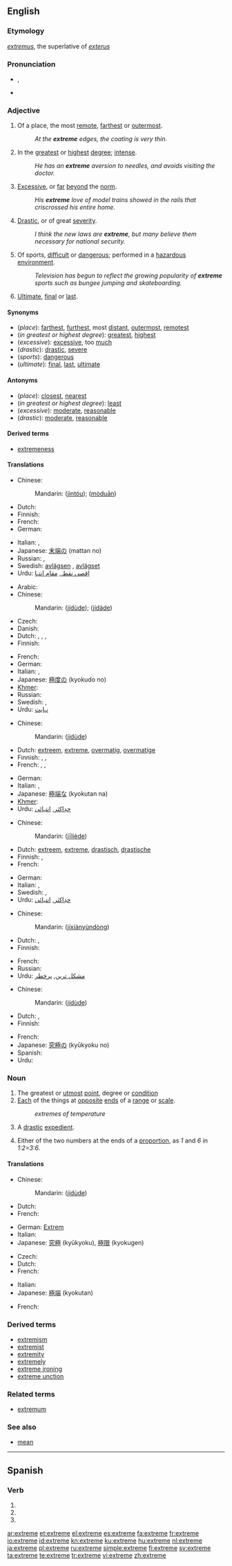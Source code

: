 {{also|extrême|extremé}}
==English==

===Etymology===
{{etyl|la}} ''[[extremus]]'', the superlative of ''[[exterus]]''<!--should this be "externus", which means "outside"?-->

===Pronunciation===
* {{IPA|/ɪkˈstɹiːm/}}, {{SAMPA|/Ik"stri:m/}}
* {{audio|En-us-extreme.ogg|Audio (US)}}

===Adjective===
{{en-adj}}

# Of a place, the most [[remote]], [[farthest]] or [[outermost]].
#: ''At the '''extreme''' edges, the coating is very thin.''
# In the [[greatest]] or [[highest]] [[degree]]; [[intense]].
#: ''He has an '''extreme''' aversion to needles, and avoids visiting the doctor.''
# [[excessive|Excessive]], or [[far]] [[beyond]] the [[norm]].
#: ''His '''extreme''' love of model trains showed in the rails that criscrossed his entire home.''
# [[drastic|Drastic]], or of great [[severity]].
#: ''I think the new laws are '''extreme''', but many believe them necessary for national security.''
# Of sports, [[difficult]] or [[dangerous]]; performed in a [[hazardous]] [[environment]].
#: ''Television has begun to reflect the growing popularity of '''extreme''' sports such as bungee jumping and skateboarding.''
# {{archaic}} [[ultimate|Ultimate]], [[final]] or [[last]].

====Synonyms====
* (''place''): [[far]]thest, [[furthest]], most [[distant]], [[outermost]], [[remote]]st
* (''in greatest or highest degree''): [[great]]est, [[high]]est
* (''excessive''): [[excessive]], too [[much]]
* (''drastic''): [[drastic]], [[severe]]
* (''sports''): [[dangerous]]
* (''ultimate''): [[final]], [[last]], [[ultimate]]

====Antonyms====
* (''place''): [[close]]st, [[near]]est
* (''in greatest or highest degree''): [[least]]
* (''excessive''): [[moderate]], [[reasonable]]
* (''drastic''): [[moderate]], [[reasonable]]

====Derived terms====
* [[extremeness]]

====Translations====
{{trans-top|of a place, the most remote, farthest or outermost}}
* Chinese:
*: Mandarin: {{zh-ts|盡頭|尽头}} ([[jìn]][[tóu]]); {{zh-ts|末端|尽头}} ([[mò]][[duān]])
* Dutch: {{t+|nl|afgelegen}}
* Finnish: {{t+|fi|äärimmäinen}}
* French: {{t+|fr|extrême|m|f}}
* German: {{t+|de|extrem}}
{{trans-mid}}
* Italian: {{t+|it|estremo|m}}, {{t+|it|estrema|f}}
* Japanese: [[末端]]の (mattan no)
* Russian: {{t+|ru|крайний}}, {{t+|ru|дальний}}
* Swedish: [[avlägsen]] {{c}}, [[avlägset]] {{n}}
* Urdu: [[اقصی نقطہ]], [[مقام انتہا]]
{{trans-bottom}}

{{trans-top|in the greatest or highest degree; intense}}
* Arabic: {{t|ar|شديد|tr=shadiid}}
* Chinese:
*: Mandarin:{{zh-ts|[[極度]]的|[[极度]]的}} ([[jí]][[dù]][[de]]); {{zh-ts|[[極大]]的|[[极大]]的}} ([[jí]][[dà]][[de]])
* Czech: {{t-|cs|extrémní|m}}
* Danish: {{t+|da|ekstrem}}
* Dutch: {{t+|nl|extreem}}, {{t+|nl|extreme}}, {{t-|nl|intens}}, {{t-|nl|intense}}
* Finnish: {{t+|fi|äärimmäinen}}
{{trans-mid}}
* French: {{t+|fr|extrême}}
* German: {{t+|de|extrem}}
* Italian: {{t+|it|estremo|m}}, {{t+|it|estrema|f}}
* Japanese: [[極度]]の (kyokudo no)
* [[Khmer]]: {{t|km|ក្រៃលែង|tr=krailaeng|sc=Khmr}}
* Russian: {{t|ru|экстремальный|tr=ekstremál'nyj}}
* Swedish: {{t+|sv|extrem|c}}, {{t+|sv|extremt|n}}
* Urdu: [[نہایت]]
{{trans-bottom}}

{{trans-top|excessive, or far beyond the norm}}
* Chinese:
*: Mandarin: {{zh-ts|[[極端]]的|[[极端]]的}} ([[jí]][[dù]][[de]])
* Dutch: [[extreem]], [[extreme]], [[overmatig]], [[overmatige]]
* Finnish: {{t+|fi|äärimmäinen}}, {{t-|fi|törkeä}}, {{t-|fi|liiallinen}}
* French: {{t+|fr|extrême|m|f}}, {{t+|fr|excessif|m}}, {{t+|fr|excessive|f}}
{{trans-mid}}
* German: {{t+|de|extrem}}
* Italian: {{t+|it|estremo|m}}, {{t+|it|estrema|f}}
* Japanese: [[極端]]な (kyokutan na)
* [[Khmer]]: {{t|km|ក្រៃលែង|tr=krailaeng|sc=Khmr}}
* Urdu: [[حدِاکثر]], [[انتہائی]]
{{trans-bottom}}

{{trans-top|drastic, or of great severity}}
* Chinese:
*: Mandarin: {{zh-ts|[[激烈]]的|[[激烈]]的}} ([[jī]][[liè]][[de]])
* Dutch: [[extreem]], [[extreme]], [[drastisch]], [[drastische]]
* Finnish: {{t+|fi|äärimmäinen}}, {{t-|fi|törkeä}}
* French: {{t+|fr|extrême|m|f}}
{{trans-mid}}
* German: {{t+|de|extrem}}
* Italian: {{t+|it|profondo|m}}, {{t+|it|profonda|f}}
* Swedish: {{t+|sv|extrem|c}}, {{t+|sv|extremt|n}}
* Urdu: [[حدِاکثر]], [[انتہائی]]
{{trans-bottom}}

{{trans-top|of sports, difficult or dangerous; performed in a hazardous environment}}
* Chinese:
*: Mandarin: {{zh-ts|[[極限]][[運動]]|[[极限]][[运动]]}} ([[jí]][[xiàn]][[yùn]][[dòng]])
* Dutch: {{t+|nl|extreem}}, {{t+|nl|extreme}}
* Finnish: {{t+|fi|extreme}}
{{trans-mid}}
* French: {{t+|fr|extrême|m|f}}
* Russian: {{t+|ru|экстремальный}}
* Urdu: [[مشکل ترین]], [[پرخطر]]
{{trans-bottom}}

{{trans-top|archaic: ultimate, final or last}}
* Chinese:
*: Mandarin: {{zh-ts|[[極端]]的|[[极端]]的}} ([[jí]][[dù]][[de]])
* Dutch: {{t-|nl|ultiem}}, {{t-|nl|ultieme}}
* Finnish: {{t+|fi|äärimmäinen}}
{{trans-mid}}
* French: {{t+|fr|extrême|m|f}}
* Japanese: [[究極]]の (kyūkyoku no)
* Spanish: {{t+|es|extremo}}
* Urdu: {{t+|ur|آخری|xs=Urdu}}
{{trans-bottom}}

===Noun===
{{en-noun}}

# The greatest or [[utmost]] [[point]], degree or [[condition]]
# [[Each]] of the things at [[opposite]] [[end]]s of a [[range]] or [[scale]].
#: ''extremes of temperature''
# A [[drastic]] [[expedient]].
# {{mathematics}} Either of the two numbers at the ends of a [[proportion]], as ''1'' and ''6'' in ''1:2=3:6''.

====Translations====
{{trans-top|greatest or utmost point, degree or condition}}
* Chinese:
*: Mandarin: {{zh-ts|[[極端]]的|[[极端]]的}} ([[jí]][[dù]][[de]])
* Dutch: {{t+|nl|extreem|n}}
* French: {{t+|fr|extrême|m}}
{{trans-mid}}
* German: [[Extrem]] {{n}}
* Italian: {{t+|it|estremo|m}}
* Japanese: [[究極]] (kyūkyoku), [[極限]] (kyokugen)
{{trans-bottom}}

{{trans-top|each of the things at opposite ends of a range or scale}}
* Czech: {{t-|cs|extrém|m}}
* Dutch: {{t-|nl|uiterste|n}}
* French: {{t+|fr|extrême|m}}
{{trans-mid}}
* Italian: {{t+|it|estremo|m}}
* Japanese: [[極端]] (kyokutan)
{{trans-bottom}}

{{trans-top|drastic expedient}}
* French: {{t+|fr|extrême|m}}
{{trans-mid}}
{{trans-bottom}}

===Derived terms===
* [[extremism]]
* [[extremist]]
* [[extremity]]
* [[extremely]]
* [[extreme ironing]]
* [[extreme unction]]

===Related terms===
* [[extremum]]

===See also===
* [[mean]]

----

==Spanish==

===Verb===
{{es-verb-form|extremar}}

# {{es-verb form of|person=first-person|number=singular|tense=present|mood=subjunctive|ending=ar|verb=[[extremar]]}}
# {{es-verb form of|person=third-person|number=singular|tense=present|mood=subjunctive|ending=ar|verb=[[extremar]]}}
# {{es-verb form of|formal=yes|person=second-person|number=singular|sense=affirmative|mood=imperative|ending=ar|verb=[[extremar]]}}

[[ar:extreme]]
[[et:extreme]]
[[el:extreme]]
[[es:extreme]]
[[fa:extreme]]
[[fr:extreme]]
[[io:extreme]]
[[id:extreme]]
[[kn:extreme]]
[[ku:extreme]]
[[hu:extreme]]
[[nl:extreme]]
[[ja:extreme]]
[[pl:extreme]]
[[ru:extreme]]
[[simple:extreme]]
[[fi:extreme]]
[[sv:extreme]]
[[ta:extreme]]
[[te:extreme]]
[[tr:extreme]]
[[vi:extreme]]
[[zh:extreme]]